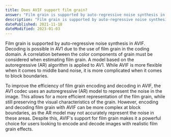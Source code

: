 ```yaml
---
title: Does AVIF support film grain?
answer: "Film grain is supported by auto-regressive noise synthesis in AVIF. Decoding is possible in AV1 due to the use of film grain in the coding domain. A correlation between the color components of grain must be considered when estimating film grain. A model based on the autoregressive (AR) algorithm is applied to AV1. While AVIF is more flexible when it comes to middle band noise, it is more complicated when it comes to block boundaries."
description: "Film grain is supported by auto-regressive noise synthesis in AVIF. Decoding is possible in AV1 due to the use of film grain in the coding domain. A correlation between the color components of grain must be considered when estimating film grain. A model based on the autoregressive (AR) algorithm is applied to AV1. While AVIF is more flexible when it comes to middle band noise, it is more complicated when it comes to block boundaries."
datePublished: 2021-11-18
dateModified: 2023-01-03
---
```


Film grain is supported by auto-regressive noise synthesis in AVIF. Decoding is possible in AV1 due to the use of film grain in the coding domain. A correlation between the color components of grain must be considered when estimating film grain. A model based on the autoregressive (AR) algorithm is applied to AV1. While AVIF is more flexible when it comes to middle band noise, it is more complicated when it comes to block boundaries.

To improve the efficiency of film grain encoding and decoding in AVIF, the AV1 codec uses an autoregressive (AR) model to represent the noise in the image. This allows for a more efficient representation of the film grain, while still preserving the visual characteristics of the grain. However, encoding and decoding film grain with AVIF can be more complex at block boundaries, as the AR model may not accurately represent the noise in these areas. Despite this, AVIF's support for film grain makes it a powerful choice for users looking to encode and decode images with realistic film grain effects.